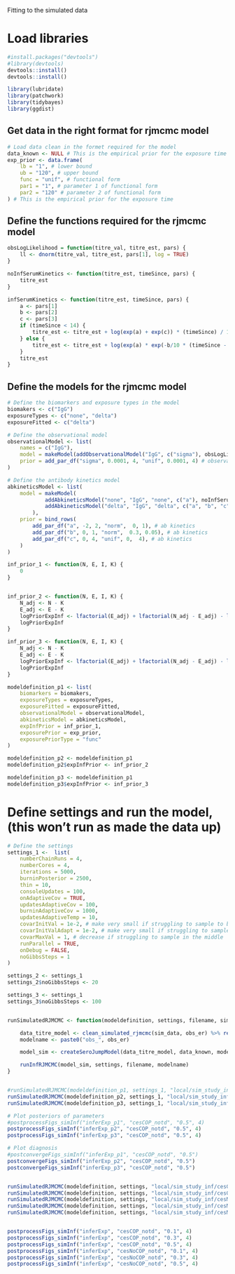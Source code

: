 

Fitting to the simulated data

# Load libraries

```r

#install.packages("devtools")
#library(devtools)
devtools::install()
devtools::install()

library(lubridate)
library(patchwork)
library(tidybayes)
library(ggdist)

```

## Get data in the right format for rjmcmc model

```r
# Load data clean in the formet required for the model
data_known <- NULL # This is the empirical prior for the exposure time
exp_prior <- data.frame(
    lb = "1", # lower bound
    ub = "120", # upper bound
    func = "unif", # functional form
    par1 = "1", # parameter 1 of functional form
    par2 = "120" # parameter 2 of functional form
) # This is the empirical prior for the exposure time

```

## Define the functions required for the rjmcmc model

```r

obsLogLikelihood = function(titre_val, titre_est, pars) {
    ll <- dnorm(titre_val, titre_est, pars[1], log = TRUE)
}

noInfSerumKinetics <- function(titre_est, timeSince, pars) {
    titre_est
}

infSerumKinetics <- function(titre_est, timeSince, pars) {
    a <- pars[1]
    b <- pars[2] 
    c <- pars[3]
    if (timeSince < 14) {
        titre_est <- titre_est + log(exp(a) + exp(c)) * (timeSince) / 14;
    } else {
        titre_est <- titre_est + log(exp(a) * exp(-b/10 * (timeSince - 14)) + exp(c));
    }
    titre_est
}


```

## Define the models for the rjmcmc model

```r


# Define the biomarkers and exposure types in the model
biomakers <- c("IgG")
exposureTypes <- c("none", "delta")
exposureFitted <- c("delta")

# Define the observational model
observationalModel <- list(
    names = c("IgG"),
    model = makeModel(addObservationalModel("IgG", c("sigma"), obsLogLikelihood)),
    prior = add_par_df("sigma", 0.0001, 4, "unif", 0.0001, 4) # observational model,
)

# Define the antibody kinetics model
abkineticsModel <- list(
    model = makeModel(
            addAbkineticsModel("none", "IgG", "none", c("a"), noInfSerumKinetics),
            addAbkineticsModel("delta", "IgG", "delta", c("a", "b", "c"), infSerumKinetics)
        ),
    prior = bind_rows(
        add_par_df("a", -2, 2, "norm",  0, 1), # ab kinetics
        add_par_df("b", 0, 1, "norm",  0.3, 0.05), # ab kinetics
        add_par_df("c", 0, 4, "unif", 0,  4), # ab kinetics
    )
)

inf_prior_1 <- function(N, E, I, K) {
    0
}


inf_prior_2 <- function(N, E, I, K) {
    N_adj <- N - K
    E_adj <- E - K 
    logPriorExpInf <- lfactorial(E_adj) + lfactorial(N_adj - E_adj) - lfactorial(N_adj )
    logPriorExpInf
}

inf_prior_3 <- function(N, E, I, K) {
    N_adj <- N - K
    E_adj <- E - K 
    logPriorExpInf <- lfactorial(E_adj) + lfactorial(N_adj - E_adj) - lfactorial(N_adj ) + dbinom(E_adj, N_adj, 0.1, log = TRUE)
    logPriorExpInf
}

modeldefinition_p1 <- list(
    biomarkers = biomakers,
    exposureTypes = exposureTypes,
    exposureFitted = exposureFitted,
    observationalModel = observationalModel,
    abkineticsModel = abkineticsModel,
    expInfPrior = inf_prior_1,
    exposurePrior = exp_prior,
    exposurePriorType = "func"
)

modeldefinition_p2 <- modeldefinition_p1
modeldefinition_p2$expInfPrior <- inf_prior_2

modeldefinition_p3 <- modeldefinition_p1
modeldefinition_p3$expInfPrior <- inf_prior_3

```

# Define settings and run the model, (this won't run as made the data up)

```r


# Define the settings
settings_1 <-  list(
    numberChainRuns = 4,
    numberCores = 4,
    iterations = 5000,
    burninPosterior = 2500,
    thin = 10,
    consoleUpdates = 100,
    onAdaptiveCov = TRUE,
    updatesAdaptiveCov = 100,
    burninAdaptiveCov = 1000,
    updatesAdaptiveTemp = 10,
    covarInitVal = 1e-2, # make very small if struggling to sample to beginning
    covarInitValAdapt = 1e-2, # make very small if struggling to sample to beginning
    covarMaxVal = 1, # decrease if struggling to sample in the middle
    runParallel = TRUE,
    onDebug = FALSE,
    noGibbsSteps = 1
)

settings_2 <- settings_1
settings_2$noGibbsSteps <- 20

settings_3 <- settings_1
settings_3$noGibbsSteps <- 100


runSimulatedRJMCMC <- function(modeldefinition, settings, filename, sim_data, obs_er, known_exp = FALSE) {

    data_titre_model <- clean_simulated_rjmcmc(sim_data, obs_er) %>% rename(IgG = titre)
    modelname <- paste0("obs_", obs_er)

    model_sim <- createSeroJumpModel(data_titre_model, data_known, modeldefinition)

    runInfRJMCMC(model_sim, settings, filename, modelname)
}


#runSimulatedRJMCMC(modeldefinition_p1, settings_1, "local/sim_study_inf/cesCOP_notd/InferExp_p1", "cesCOP_notd", "0.5")
runSimulatedRJMCMC(modeldefinition_p2, settings_1, "local/sim_study_inf/cesCOP_notd/InferExp_p2", "cesCOP_notd", "0.5")
runSimulatedRJMCMC(modeldefinition_p3, settings_1, "local/sim_study_inf/cesCOP_notd/InferExp_p3", "cesCOP_notd", "0.5")

# Plot posteriors of parameters
#postprocessFigs_simInf("inferExp_p1", "cesCOP_notd", "0.5", 4)
postprocessFigs_simInf("inferExp_p2", "cesCOP_notd", "0.5", 4)
postprocessFigs_simInf("inferExp_p3", "cesCOP_notd", "0.5", 4)

# Plot diagnosis
#postconvergeFigs_simInf("inferExp_p1", "cesCOP_notd", "0.5")
postconvergeFigs_simInf("inferExp_p2", "cesCOP_notd", "0.5")
postconvergeFigs_simInf("inferExp_p3", "cesCOP_notd", "0.5")



```

```r
runSimulatedRJMCMC(modeldefinition, settings, "local/sim_study_inf/cesCOP_notd/InferExp", "cesCOP_notd", "0.3")
runSimulatedRJMCMC(modeldefinition, settings, "local/sim_study_inf/cesCOP_notd/InferExp", "cesCOP_notd", "0.5")
runSimulatedRJMCMC(modeldefinition, settings, "local/sim_study_inf/cesNoCOP_notd/InferExp", "cesNoCOP_notd", "0.1")
runSimulatedRJMCMC(modeldefinition, settings, "local/sim_study_inf/cesNpCOP_notd/InferExp", "cesNoCOP_notd", "0.3")
runSimulatedRJMCMC(modeldefinition, settings, "local/sim_study_inf/cesNoCOP_notd/InferExp", "cesNoCOP_notd", "0.5")


postprocessFigs_simInf("inferExp", "cesCOP_notd", "0.1", 4)
postprocessFigs_simInf("inferExp", "cesCOP_notd", "0.3", 4)
postprocessFigs_simInf("inferExp", "cesCOP_notd", "0.5", 4)
postprocessFigs_simInf("inferExp", "cesNoCOP_notd", "0.1", 4)
postprocessFigs_simInf("inferExp", "cesNoCOP_notd", "0.3", 4)
postprocessFigs_simInf("inferExp", "cesNoCOP_notd", "0.5", 4)


```